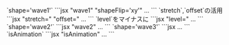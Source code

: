 

<Preview>
	<PreviewTitle>`shape='wave1'`</PreviewTitle>
	<PreviewArea resize p='5'>
		<Box>
			<ShapeDivider shape='wave1' shapeFlip='xy' c='gray'/>
			<Box hasGutter py='50'>
				<Dummy length='l' />
			</Box>
			<ShapeDivider shape='wave1' c='gray'/>
		</Box>
	</PreviewArea>
	<PreviewCode>
		```jsx "wave1" "shapeFlip='xy'"
		<Box>
			<ShapeDivider shape='wave1' shapeFlip='xy' c='gray'/>
			<Box hasGutter py='50'>...</Box>
			<ShapeDivider shape='wave1' c='gray'/>
		</Box>
		```
	</PreviewCode>
</Preview>

<Preview>
	<PreviewTitle>`stretch`,`offset`の活用</PreviewTitle>
	<PreviewArea resize p='5'>
		<Box>
			<ShapeDivider shape='wave1' shapeFlip='xy' level={5} stretch={1.5} offset='5%' c='gray'/>
			<Box hasGutter py='50'>
				<Dummy length='l' />
			</Box>
			<ShapeDivider shape='wave1' level={5} stretch={1.5} offset='25%' c='gray'/>
		</Box>
	</PreviewArea>
	<PreviewCode>
		```jsx "stretch=" "offset="
		<Box>
			<ShapeDivider shape='wave1' shapeFlip='xy' level={5} stretch={1.5} offset='5%' c='gray'/>
			<Box hasGutter py='50'>...</Box>
			<ShapeDivider shape='wave1' level={5} stretch={1.5} offset='25%' c='gray'/>
		</Box>
		```
	</PreviewCode>
</Preview>


<Preview>
	<PreviewTitle>`level`をマイナスに</PreviewTitle>
	<PreviewArea resize p='5'>
		<Box>
			<ShapeDivider shape='wave1' shapeFlip='xy' level={-4} c='gray'/>
			<Box hasGutter py='50'>
				<Dummy length='l' />
			</Box>
			<ShapeDivider shape='wave1' level={-4} c='gray'/>
		</Box>
	</PreviewArea>
	<PreviewCode>
		```jsx "level="
		<Box>
			<ShapeDivider shape='wave1' shapeFlip='xy' level={-4} c='gray'/>
			<Box hasGutter py='50'>...</Box>
			<ShapeDivider shape='wave1' level={-4} c='gray'/>
		</Box>
		```
	</PreviewCode>
</Preview>



<Preview>
	<PreviewTitle>`shape='wave2'`</PreviewTitle>
	<PreviewArea resize p='5'>
		<Box>
			<ShapeDivider shape='wave2' shapeFlip='xy' c='gray'/>
			<Box hasGutter py='50'>
				<Dummy length='l' />
			</Box>
			<ShapeDivider shape='wave2' c='gray' />
		</Box>
	</PreviewArea>
	<PreviewCode>
		```jsx "wave2"
		<Box>
			<ShapeDivider shape='wave2' shapeFlip='xy' c='gray'/>
			<Box hasGutter py='50'>...</Box>
			<ShapeDivider shape='wave2' c='gray' />
		</Box>
		```
	</PreviewCode>
</Preview>


<Preview>
	<PreviewTitle>`shape='wave3'`</PreviewTitle>
	<PreviewArea resize p='5'>
		<Box>
			<ShapeDivider shape='wave3' shapeFlip='xy' c='gray' level={6} stretch={1.5} offset='20%' />
			<Box hasGutter py='50'>
				<Dummy length='l' />
			</Box>
			<ShapeDivider shape='wave3' c='gray' level={6} stretch={1.5} offset='-20%' />
		</Box>
	</PreviewArea>
	<PreviewCode>
		```jsx
		<Box>
			<ShapeDivider shape='wave3' shapeFlip='xy' c='gray' level={6} stretch={1.5} offset='20%' />
			<Box hasGutter py='50'>...</Box>
			<ShapeDivider shape='wave3' c='gray' level={6} stretch={1.5} offset='-20%' />
		</Box>
		```
	</PreviewCode>
</Preview>

<Preview>
	<PreviewTitle>`isAnimation`</PreviewTitle>
	<PreviewArea resize p='5'>
		<Box bgc='gray' c='base'>
			<ShapeDivider shape='wave3' shapeFlip='xy' isAnimation c='base'/>
			<Box hasGutter py='50'><Dummy length='l' /></Box>
			<ShapeDivider shape='wave3' isAnimation c='base' />
		</Box>
	</PreviewArea>
	<PreviewCode>
		```jsx "isAnimation"
		<Box bgc='gray' c='base'>
			<ShapeDivider shape='wave3' shapeFlip='xy' isAnimation c='base'/>
			<Box hasGutter py='50'>...</Box>
			<ShapeDivider shape='wave3' isAnimation c='base' />
		</Box>
		```
	</PreviewCode>
</Preview>

